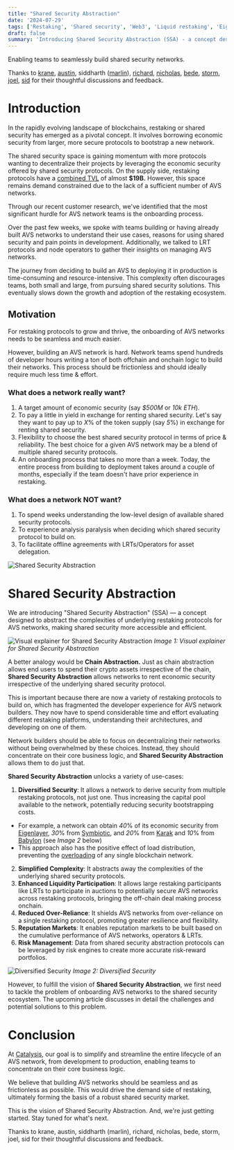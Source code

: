 ```yaml
---
title: "Shared Security Abstraction"
date: '2024-07-29'
tags: ['Restaking', 'Shared security', 'Web3', 'Liquid restaking', 'Eigenlayer']
draft: false
summary: 'Introducing Shared Security Abstraction (SSA) - a concept designed to abstract the complexities of underlying restaking protocols for AVS networks, making shared security more accessible and efficient.'
---
```


Enabling teams to seamlessly build shared security networks.

Thanks to [krane](https://x.com/0xkrane), [austin](https://x.com/gmEthereum), siddharth ([marlin](https://x.com/MarlinProtocol)), [richard](https://x.com/crypto_malone), [nicholas](https://x.com/stateroot), [bede](https://x.com/0xb3d3), [storm](https://x.com/JJAlicea0x), [joel](https://x.com/joel_john95), [sid](https://x.com/shutterbugsid) for their thoughtful discussions and feedback.

# Introduction

In the rapidly evolving landscape of blockchains, restaking or shared security has emerged as a pivotal concept. It involves borrowing economic security from larger, more secure protocols to bootstrap a new network.

The shared security space is gaining momentum with more protocols wanting to decentralize their projects by leveraging the economic security offered by shared security protocols. On the supply side, restaking protocols have a [combined TVL](https://defillama.com/protocols/Restaking) of almost **$19B.** However, this space remains demand constrained due to the lack of a sufficient number of AVS networks.

Through our recent customer research, we've identified that the most significant hurdle for AVS network teams is the onboarding process.

Over the past few weeks, we spoke with teams building or having already built AVS networks to understand their use cases, reasons for using shared security and pain points in development. Additionally, we talked to LRT protocols and node operators to gather their insights on managing AVS networks.

The journey from deciding to build an AVS to deploying it in production is time-consuming and resource-intensive. This complexity often discourages teams, both small and large, from pursuing shared security solutions. This eventually slows down the growth and adoption of the restaking ecosystem.

## Motivation

For restaking protocols to grow and thrive, the onboarding of AVS networks needs to be seamless and much easier.

However, building an AVS network is hard. Network teams spend hundreds of developer hours writing a ton of both offchain and onchain logic to build their networks. This process should be frictionless and should ideally require much less time & effort.

### What does a network really want?

1. A target amount of economic security (say *$500M* or *10k ETH*).
2. To pay a little in yield in exchange for renting shared security. Let's say they want to pay up to *X*% of the token supply (say *5*%) in exchange for renting shared security.
3. Flexibility to choose the best shared security protocol in terms of price & reliability. The best choice for a given AVS network may be a blend of multiple shared security protocols.
4. An onboarding process that takes no more than a week. Today, the entire process from building to deployment takes around a couple of months, especially if the team doesn't have prior experience in restaking.


### What does a network NOT want?

1. To spend weeks understanding the low-level design of available shared security protocols.
2. To experience analysis paralysis when deciding which shared security protocol to build on.
3. To facilitate offline agreements with LRTs/Operators for asset delegation.

<div style={{ display: 'flex', justifyContent: 'center' }}>
  <img src="/static/images/shared-security-1.png" alt="Shared Security Abstraction" />
</div>

# Shared Security Abstraction

We are introducing "Shared Security Abstraction" (SSA) — a concept designed to abstract the complexities of underlying restaking protocols for AVS networks, making shared security more accessible and efficient.
<div style={{ display: 'flex', flexDirection: 'column', alignItems: 'center', textAlign: 'center' }}>
  <img src="/static/images/ssa-explainer.png" alt="Visual explainer for Shared Security Abstraction" />
  <em>Image 1: Visual explainer for Shared Security Abstraction</em>
</div>

A better analogy would be **Chain Abstraction.** Just as chain abstraction allows end users to spend their crypto assets irrespective of the chain, **Shared Security Abstraction**  allows networks to rent economic security irrespective of the underlying shared security protocol.

This is important because there are now a variety of restaking protocols to build on, which has fragmented the developer experience for AVS network builders. They now have to spend considerable time and effort evaluating different restaking platforms, understanding their architectures, and developing on one of them.

Network builders should be able to focus on decentralizing their networks without being overwhelmed by these choices. Instead, they should concentrate on their core business logic, and **Shared Security Abstraction** allows them to do just that.

**Shared Security Abstraction** unlocks a variety of use-cases:

1. **Diversified Security**: It allows a network to derive security from multiple restaking protocols, not just one. Thus increasing the capital pool available to the network, potentially reducing security bootstrapping costs.
  - For example, a network can obtain *40*% of its economic security from [Eigenlayer](https://www.eigenlayer.xyz/), *30*% from [Symbiotic](https://symbiotic.fi), and *20*% from [Karak](https://karak.network/) and *10*% from [Babylon](https://babylonchain.io) (see *Image 2* below)
  - This approach also has the positive effect of load distribution, preventing the [overloading](https://vitalik.eth.limo/general/2023/05/21/dont_overload.html) of any single blockchain network.
2. **Simplified Complexity**: It abstracts away the complexities of the underlying shared security protocols.
3. **Enhanced Liquidity Participation**: It allows large restaking participants like LRTs to participate in auctions to potentially secure AVS networks across restaking protocols, bringing the off-chain deal making process onchain.
4. **Reduced Over-Reliance**: It shields AVS networks from over-reliance on a single restaking protocol, promoting greater resilience and flexibility.
5. **Reputation Markets**: It enables reputation markets to be built based on the cumulative performance of AVS networks, operators & LRTs.
6. **Risk Management**: Data from shared security abstraction protocols can be leveraged by risk engines to create more accurate risk-reward portfolios.

<div style={{ display: 'flex', flexDirection: 'column', alignItems: 'center', textAlign: 'center' }}>
  <img src="/static/images/diversified-security.png" alt="Diversified Security" />
  <em>Image 2: Diversified Security</em>
</div>

However, to fulfill the vision of **Shared Security Abstraction**, we first need to tackle the problem of onboarding AVS networks to the shared security ecosystem. The upcoming article discusses in detail the challenges and potential solutions to this problem.

# Conclusion

At [Catalysis](https://x.com/0xcatalysts), our goal is to simplify and streamline the entire lifecycle of an AVS network, from development to production, enabling teams to concentrate on their core business logic.

We believe that building AVS networks should be seamless and as frictionless as possible. This would drive the demand side of restaking, ultimately forming the basis of a robust shared security market.

This is the vision of Shared Security Abstraction. And, we're just getting started. Stay tuned for what's next.

Thanks to krane, austin, siddharth (marlin), richard, nicholas, bede, storm, joel, sid for their thoughtful discussions and feedback.
